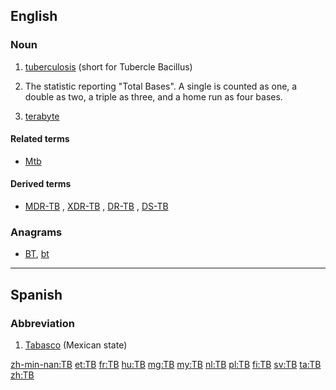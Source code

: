 {{also|Tb|ТВ}}
==English==

===Noun===
{{en-noun|~}}

# {{label|en|pathology}} [[tuberculosis]] (short for Tubercle Bacillus)
# {{label|en|baseball}} The statistic reporting "Total Bases". A single is counted as one, a double as two, a triple as three, and a home run as four bases.
# {{label|en|electronics|computing}} [[terabyte]]

====Related terms====
* {{sense|pathology}} [[Mtb]]

====Derived terms====
* {{sense|pathology}} [[MDR-TB]] , [[XDR-TB]] , [[DR-TB]] , [[DS-TB]]

===Anagrams===
* [[BT#English|BT]], [[bt#English|bt]]

----

==Spanish==

===Abbreviation===
{{rfc-header|Abbreviation}}
{{head|es|abbreviation}}

# [[Tabasco]] (Mexican state)

[[zh-min-nan:TB]]
[[et:TB]]
[[fr:TB]]
[[hu:TB]]
[[mg:TB]]
[[my:TB]]
[[nl:TB]]
[[pl:TB]]
[[fi:TB]]
[[sv:TB]]
[[ta:TB]]
[[zh:TB]]